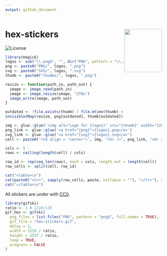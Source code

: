 ```yaml
---
output: github_document
---
```


<!-- README.md is generated from README.Rmd. Please edit that file -->

# hex-stickers <img src="hex-stickers.gif" align="right" width="120" height="138.84" />

<!-- badges: start -->
![License](https://img.shields.io/github/license/mcanouil/hex-stickers)
<!-- badges: end -->

```r
library(magick)
logos <- sub("\\.png$", "", dir("PNG", pattern = "\\.png$"))
png <- paste0("PNG/", logos, ".png")
svg <- paste0("SVG/", logos, ".svg")
thumb <- paste0("thumbs/", logos, ".png")

resize <- function(path_in, path_out) {
  image <- image_read(path_in)
  image <- image_resize(image, "278x")
  image_write(image, path_out)
}

outdated <- !file.exists(thumb) | file.mtime(thumb) < file.mtime(png)
invisible(Map(resize, png[outdated], thumb[outdated]))
```

```r
img <- glue::glue('<img alt="Logo for {logos}" src="{thumb}" width="120" height="139">')
png_link <- glue::glue('<a href="{png}">{logos}.png</a>')
svg_link <- glue::glue('<a href="{svg}">{logos}.svg</a>')
cell <- paste0('<td align = "center">', img, "<br />", png_link, "<br />", svg_link, "</td>")

cols <- 5
rows <- ceiling(length(cell) / cols)

row_id <- rep(seq_len(rows), each = cols, length.out = length(cell))
row_cells <- split(cell, row_id)

cat("<table>\n")
cat(paste0("<tr>", sapply(row_cells, paste, collapse = ""), "</tr>"), sep = "")
cat("</table>\n")
```

All stickers are under with [CC0](LICENSE.md).

```r
library(gifski)
ratio <- 3 # 2210/120
gif_hex <- gifski(
  png_files = list.files("PNG", pattern = "png$", full.names = TRUE), 
  gif_file = "hex-stickers.gif", 
  delay = 1, 
  width = 2210 / ratio,
  height = 2557 / ratio,
  loop = TRUE, 
  progress = FALSE
)
```
